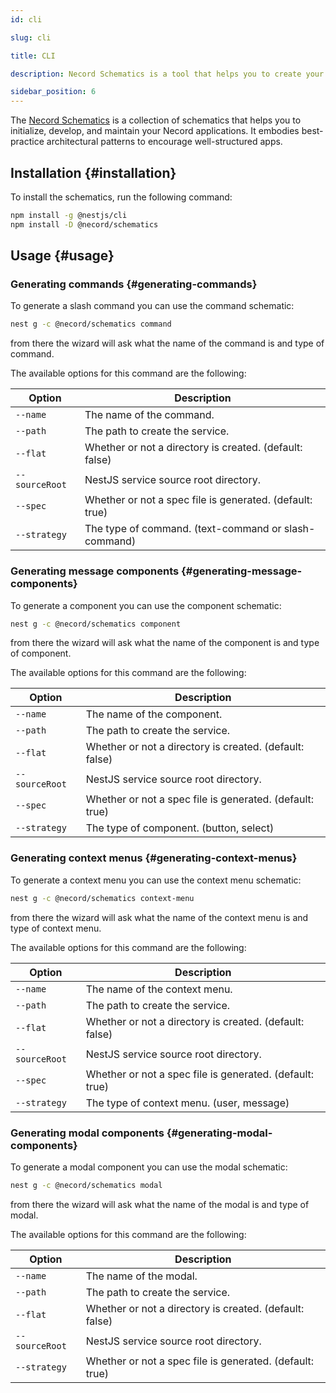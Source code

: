 ```yaml
---
id: cli

slug: cli

title: CLI

description: Necord Schematics is a tool that helps you to create your bot faster and easier.

sidebar_position: 6
---
```


The [Necord Schematics](https://www.npmjs.com/package/@necord/schematics) is a collection of schematics that helps you to initialize, develop,
and maintain your Necord applications. It embodies best-practice architectural patterns to encourage
well-structured apps.

## Installation {#installation}

To install the schematics, run the following command:

```bash npm2yarn
npm install -g @nestjs/cli
npm install -D @necord/schematics
```

## Usage {#usage}

### Generating commands {#generating-commands}

To generate a slash command you can use the command schematic:

```bash
nest g -c @necord/schematics command
```

from there the wizard will ask what the name of the command is and type of command.

The available options for this command are the following:

| Option         | Description                                              |
|----------------|----------------------------------------------------------|
| `--name`       | The name of the command.                                 |
| `--path`       | The path to create the service.                          |
| `--flat`       | Whether or not a directory is created. (default: false)  |
| `--sourceRoot` | NestJS service source root directory.                    |
| `--spec`       | Whether or not a spec file is generated. (default: true) |
| `--strategy`       | The type of command. (text-command or slash-command)     |

### Generating message components {#generating-message-components}

To generate a component you can use the component schematic:

```bash
nest g -c @necord/schematics component
```

from there the wizard will ask what the name of the component is and type of component.

The available options for this command are the following:

| Option         | Description                                              |
|----------------|----------------------------------------------------------|
| `--name`       | The name of the component.                               |
| `--path`       | The path to create the service.                          |
| `--flat`       | Whether or not a directory is created. (default: false)  |
| `--sourceRoot` | NestJS service source root directory.                    |
| `--spec`       | Whether or not a spec file is generated. (default: true) |
| `--strategy`       | The type of component. (button, select)                  |

### Generating context menus {#generating-context-menus}

To generate a context menu you can use the context menu schematic:

```bash
nest g -c @necord/schematics context-menu
```

from there the wizard will ask what the name of the context menu is and type of context menu.

The available options for this command are the following:

| Option         | Description                                              |
|----------------|----------------------------------------------------------|
| `--name`       | The name of the context menu.                            |
| `--path`       | The path to create the service.                          |
| `--flat`       | Whether or not a directory is created. (default: false)  |
| `--sourceRoot` | NestJS service source root directory.                    |
| `--spec`       | Whether or not a spec file is generated. (default: true) |
| `--strategy`       | The type of context menu. (user, message)                |

### Generating modal components {#generating-modal-components}

To generate a modal component you can use the modal schematic:

```bash
nest g -c @necord/schematics modal
```
from there the wizard will ask what the name of the modal is and type of modal.

The available options for this command are the following:

| Option         | Description                                              |
|----------------|----------------------------------------------------------|
| `--name`       | The name of the modal.                                   |
| `--path`       | The path to create the service.                          |
| `--flat`       | Whether or not a directory is created. (default: false)  |
| `--sourceRoot` | NestJS service source root directory.                    |
| `--strategy`       | Whether or not a spec file is generated. (default: true) |

